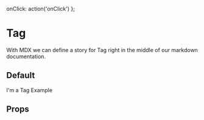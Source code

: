 
<Meta title='Components|Tag ' component={Tag} />

  onClick: action('onClick')
};

# Tag
With MDX we can define a story for Tag right in the middle of our
markdown documentation.

## Default 
<Preview>
  <Story name='Simple'>
    <Tag  {...actions}>I'm a Tag Example</Tag>
  </Story>
</Preview>



## Props
<Props of={Tag} />

